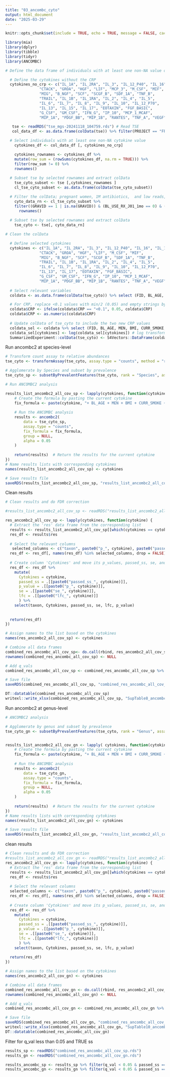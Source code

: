 ```yaml
---
title: "03_ancombc_cyto"
output: html_document
date: "2025-03-29"
---
```


```r
knitr::opts_chunk$set(include = TRUE, echo = TRUE, message = FALSE, cache=FALSE, warning=FALSE, error = TRUE)
```

```r
library(mia)
library(dplyr)
library(tibble)
library(tidyr)
library(ANCOMBC)
```

```r
# Define the data frame of individuals with at least one non-NA value of cytokine (no crp)

  # Define the cytokines without the CRP 
  cytokines_no_crp <- c("IL_1A", "IL_2RA", "IL_3", "IL_12_P40", "IL_16", "IL_18", 
               "CTACK", "GROA", "HGF", "LIF", "MCP_3", "M_CSF", "MIF", 
               "MIG", "B_NGF", "SCF", "SCGF_B", "SDF_1A", "TNF_B", 
               "TRAIL", "IL_1B", "IL_1RA", "IL_2", "IL_4", "IL_5", 
               "IL_6", "IL_7", "IL_8", "IL_9", "IL_10", "IL_12_P70", 
               "IL_13", "IL_15", "IL_17", "EOTAXIN", "FGF_BASIC", 
               "G_CSF", "GM_CSF", "IFN_G", "IP_10", "MCP_1_MCAF", 
               "MIP_1A", "PDGF_BB", "MIP_1B", "RANTES", "TNF_A", "VEGF", "IFN_A2")

   tse <- readRDS("tse_mgs-20241118_104759.rds") # Read TSE
   col_data_df <- as.data.frame(colData(tse)) %>% filter(PROJECT == "FR02") # Remove FR07 

  # Select individuals with at least one non-NA cytokine value
    cytokines_df <- col_data_df [, cytokines_no_crp] 

    cytokines_rownames <- cytokines_df %>% 
    mutate(row_sum = (rowSums(cytokines_df, na.rm = TRUE))) %>%
    filter(row_sum != 0) %>% 
    rownames()
  
  # Subset tse by selected rownames and extract colData
    tse_cyto_subset <- tse [,cytokines_rownames ]
    cl_tse_cyto_subset <- as.data.frame(colData(tse_cyto_subset))

  # Filter the colData; pregnant women, 1M antibiotics,  and low reads, and remove NA covars
    cyto_data_rn <- cl_tse_cyto_subset %>%
    filter((GRAVID == 1 | is.na(GRAVID)) & (BL_USE_RX_J01_1mo == 0) & (total_reads > 50000) & !is.na(CURR_SMOKE) & !is.na(PREVAL_DIAB) & !is.na(BMI) & !is.na(BL_AGE) & !is.na(MEN)) %>% 
      rownames()
    
  # Subset tse by selected rownames and extract colData
    tse_cyto <- tse[, cyto_data_rn]

# Clean the colData

  # Define selected cytokines 
  cytokines <- c("IL_1A", "IL_2RA", "IL_3", "IL_12_P40", "IL_16", "IL_18", 
               "CTACK", "GROA", "HGF", "LIF", "M_CSF", "MIF", 
               "MIG", "B_NGF", "SCF", "SCGF_B", "SDF_1A", "TNF_B", 
               "TRAIL", "IL_1B", "IL_1RA", "IL_2", "IL_4", "IL_5", 
               "IL_6", "IL_7", "IL_8", "IL_9", "IL_10", "IL_12_P70", 
               "IL_13", "IL_17", "EOTAXIN", "FGF_BASIC", 
               "G_CSF", "GM_CSF", "IFN_G", "IP_10", "MCP_1_MCAF", 
               "MIP_1A", "PDGF_BB", "MIP_1B", "RANTES", "TNF_A", "VEGF","CRP")
  
  # Select relevant variables 
  coldata <- as.data.frame(colData(tse_cyto)) %>% select (FID, BL_AGE, MEN, BMI, CURR_SMOKE, PREVAL_DIAB, cytokines)

  # For CRP, replace <0.1 values with min/2 (0.05) and empty strings by NAs
  coldata$CRP <- ifelse(coldata$CRP == "<0.1", 0.05, coldata$CRP)
  coldata$CRP <- as.numeric(coldata$CRP)
  
  # Update colData of tse_cyto to include the two new CRP values 
  coldata_sel <- coldata %>% select (FID, BL_AGE, MEN, BMI, CURR_SMOKE, PREVAL_DIAB, cytokines)
  coldata_sel[cytokines] <- log(coldata_sel[cytokines]) # log transform cytokines
  SummarizedExperiment::colData(tse_cyto) <- S4Vectors::DataFrame(coldata_sel) # update colData

```

Run ancombc2 at species-level
```r
# Transform count assay to relative abundances
tse_cyto <- transformAssay(tse_cyto, assay.type = "counts", method = "relabundance")

# Agglomerate by Species and subset by prevalence
tse_cyto_sp <- subsetByPrevalentFeatures(tse_cyto, rank = "Species", assay.type = "relabundance", prevalence = 5/100, detection = 0.1/100)

# Run ANCOMBC2 analysis

results_list_ancombc2_all_cov_sp <- lapply(cytokines, function(cytokine) {
    # Create the formula by pasting the current cytokine
    fix_formula <- paste(cytokine, "+ BL_AGE + MEN + BMI + CURR_SMOKE + PREVAL_DIAB", sep = " ")
    
    # Run the ANCOMBC analysis
    results <- ancombc2(
        data = tse_cyto_sp,
        assay.type = "counts",
        fix_formula = fix_formula,
        group = NULL,
        alpha = 0.05
    )
    
    return(results)  # Return the results for the current cytokine
})
# Name results lists with corresponding cytokines
names(results_list_ancombc2_all_cov_sp) <- cytokines

# Save results file 
saveRDS(results_list_ancombc2_all_cov_sp, "results_list_ancombc2_all_cov_sp.rds")

```

Clean results
```r
# Clean results and do FDR correction 

#results_list_ancombc2_all_cov_sp <- readRDS("results_list_ancombc2_all_cov_sp.rds")

res_ancombc2_all_cov_sp <- lapply(cytokines, function(cytokine) {
  # Extract the 'res' data frame from the corresponding list
  results <- results_list_ancombc2_all_cov_sp[[which(cytokines == cytokine)]]
  res_df <- results$res  
  
  # Select the relevant columns
   selected_columns <- c("taxon", paste0("p_", cytokine), paste0("passed_ss_", cytokine),paste0("se_", cytokine), paste0("lfc_", cytokine))
  res_df <- res_df[, names(res_df) %in% selected_columns, drop = FALSE]
  
  # Create column 'Cytokines' and move its p_values, passed_ss, se, and lfc to new columns
  res_df <- res_df %>%
    mutate(
      Cytokines = cytokine,
      passed_ss = .[[paste0("passed_ss_", cytokine)]], 
      p_value = .[[paste0("p_", cytokine)]],
      se = .[[paste0("se_", cytokine)]],
      lfc = .[[paste0("lfc_", cytokine)]]
      ) %>%
    select(taxon, Cytokines, passed_ss, se, lfc, p_value)  
    
  
  return(res_df)
})

# Assign names to the list based on the cytokines
names(res_ancombc2_all_cov_sp) <- cytokines

# Combine all data frames
combined_res_ancombc_all_cov_sp<- do.call(rbind, res_ancombc2_all_cov_sp)
rownames(combined_res_ancombc_all_cov_sp) <- NULL

# Add q_vals 
combined_res_ancombc_all_cov_sp <- combined_res_ancombc_all_cov_sp %>% mutate(q_val = p.adjust(p_value, "BH")) %>% arrange (q_val)

# Save file
saveRDS(combined_res_ancombc_all_cov_sp, "combined_res_ancombc_all_cov_sp.rds")

DT::datatable(combined_res_ancombc_all_cov_sp)
writexl::write_xlsx(combined_res_ancombc_all_cov_sp, "SupTable8_ancombc_sp.xlsx") 

```

Run ancombc2 at genus-level
```r
# ANCOMBC2 analysis

# Agglomerate by genus and subset by prevalence
tse_cyto_gn <- subsetByPrevalentFeatures(tse_cyto, rank = "Genus", assay.type = "relabundance", prevalence = 5/100, detection = 0.1/100)


results_list_ancombc2_all_cov_gn <- lapply( cytokines, function(cytokine) {
    # Create the formula by pasting the current cytokine
    fix_formula <- paste(cytokine, "+ BL_AGE + MEN + BMI + CURR_SMOKE + PREVAL_DIAB", sep = " ")
    
    # Run the ANCOMBC analysis
    results <- ancombc2(
        data = tse_cyto_gn,
        assay.type = "counts",
        fix_formula = fix_formula,
        group = NULL,
        alpha = 0.05
    )
    
    return(results)  # Return the results for the current cytokine
})
# Name results lists with corresponding cytokines
names(results_list_ancombc2_all_cov_gn) <- cytokines

# Save results file 
saveRDS(results_list_ancombc2_all_cov_gn, "results_list_ancombc2_all_cov_gn.rds")

```

clean results
```r
# Clean results and do FDR correction
#results_list_ancombc2_all_cov_gn <- readRDS("results_list_ancombc2_all_cov_gn.rds")
res_ancombc2_all_cov_gn <- lapply(cytokines, function(cytokine) {
  # Extract the 'res' data frame from the corresponding list
  results <- results_list_ancombc2_all_cov_gn[[which(cytokines == cytokine)]]
  res_df <- results$res  
  
  # Select the relevant columns
  selected_columns <- c("taxon", paste0("p_", cytokine), paste0("passed_ss_", cytokine),paste0("se_", cytokine), paste0("lfc_", cytokine))
  res_df <- res_df[, names(res_df) %in% selected_columns, drop = FALSE]
  
  # Create column 'Cytokines' and move its p_values, passed_ss, se, and lfc to new columns
  res_df <- res_df %>%
    mutate(
      Cytokines = cytokine,
      passed_ss = .[[paste0("passed_ss_", cytokine)]], 
      p_value = .[[paste0("p_", cytokine)]],
      se = .[[paste0("se_", cytokine)]],
      lfc = .[[paste0("lfc_", cytokine)]]
      ) %>%
    select(taxon, Cytokines, passed_ss, se, lfc, p_value)  
  
  return(res_df)
})

# Assign names to the list based on the cytokines
names(res_ancombc2_all_cov_gn) <- cytokines

# Combine all data frames
combined_res_ancombc_all_cov_gn <- do.call(rbind, res_ancombc2_all_cov_gn)
rownames(combined_res_ancombc_all_cov_gn) <- NULL

# Add q_vals 
combined_res_ancombc_all_cov_gn <- combined_res_ancombc_all_cov_gn %>% mutate(q_val = p.adjust(p_value, "BH")) %>% arrange (q_val)

# Save file
saveRDS(combined_res_ancombc_all_cov_gn, "combined_res_ancombc_all_cov_gn.rds")
writexl::write_xlsx(combined_res_ancombc_all_cov_gn, "SupTable10_ancombc_gn.xlsx" )
DT::datatable(combined_res_ancombc_all_cov_gn)

```


Filter for q_val less than 0.05 and TRUE ss
```r

results_sp <- readRDS("combined_res_ancombc_all_cov_sp.rds")
results_gn <- readRDS("combined_res_ancombc_all_cov_gn.rds")

results_ancombc_sp <- results_sp %>% filter(q_val < 0.05 & passed_ss == TRUE)
results_ancombc_gn <- results_gn %>% filter(q_val < 0.05 & passed_ss == TRUE)
```


